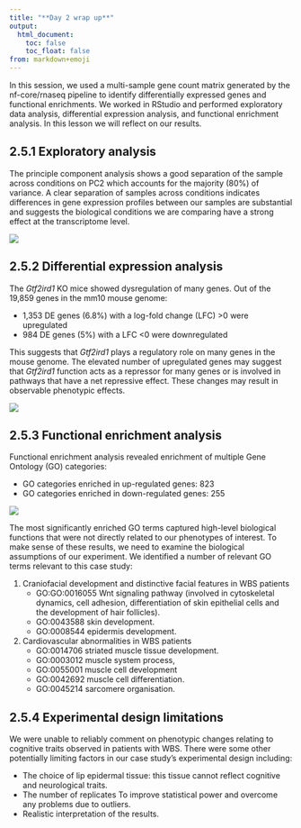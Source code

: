 ```yaml
---
title: "**Day 2 wrap up**"
output:
  html_document:
    toc: false
    toc_float: false
from: markdown+emoji
---
```


In this session, we used a multi-sample gene count matrix generated by the nf-core/rnaseq pipeline to identify differentially expressed genes and functional enrichments. We worked in RStudio and performed exploratory data analysis, differential expression analysis, and functional enrichment analysis. In this lesson we will reflect on our results. 

## 2.5.1 Exploratory analysis
The principle component analysis shows a good separation of the sample across conditions on PC2 which accounts for the majority (80%) of variance. A clear separation of samples across conditions indicates differences in gene expression profiles between our samples are substantial and suggests the biological conditions we are comparing have a strong effect at the transcriptome level.

![](../Figs/2.5_PCA.png)

## 2.5.2 Differential expression analysis

The *Gtf2ird1* KO mice showed dysregulation of many genes. Out of the 19,859 genes in the mm10 mouse genome:   

* 1,353 DE genes (6.8%) with a log-fold change (LFC) >0 were upregulated 
* 984 DE genes (5%) with a LFC <0 were downregulated   

This suggests that *Gtf2ird1* plays a regulatory role on many genes in the mouse genome. The elevated number of upregulated genes may suggest that *Gtf2ird1* function acts as a repressor for many genes or is involved in pathways that have a net repressive effect. These changes may result in observable phenotypic effects.  

![](../Figs/2.5_Volcano_plot.png)

## 2.5.3 Functional enrichment analysis 

Functional enrichment analysis revealed enrichment of multiple Gene Ontology (GO) categories: 

* GO categories enriched in up-regulated genes: 823    
* GO categories enriched in down-regulated genes: 255  

![](../Figs/2.5_GO.png)

The most significantly enriched GO terms captured high-level biological functions that were not directly related to our phenotypes of interest. To make sense of these results, we need to examine the biological assumptions of our experiment. We identified a number of relevant GO terms relevant to this case study: 

1. Craniofacial development and distinctive facial features​ in WBS patients
    * GO:GO:0016055 Wnt signaling pathway (involved in cytoskeletal dynamics, cell adhesion, differentiation of skin epithelial cells and the development of hair follicles).  
    * GO:0043588 skin development. 
    * GO:0008544 epidermis development. 

2. Cardiovascular abnormalities in WBS patients
    * GO:0014706 striated muscle tissue development.      
    * GO:0003012 muscle system process, 
    * GO:0055001 muscle cell development
    * GO:0042692 muscle cell differentiation.       
    * GO:0045214 sarcomere organisation.      

## 2.5.4 Experimental design limitations 

We were unable to reliably comment on phenotypic changes relating to cognitive traits observed in patients with WBS. There were some other potentially limiting factors in our case study's experimental design including: 

* The choice of lip epidermal tissue: this tissue cannot reflect cognitive and neurological traits.  
* The number of replicates To improve statistical power and overcome any problems due to outliers.       
* Realistic interpretation of the results.    